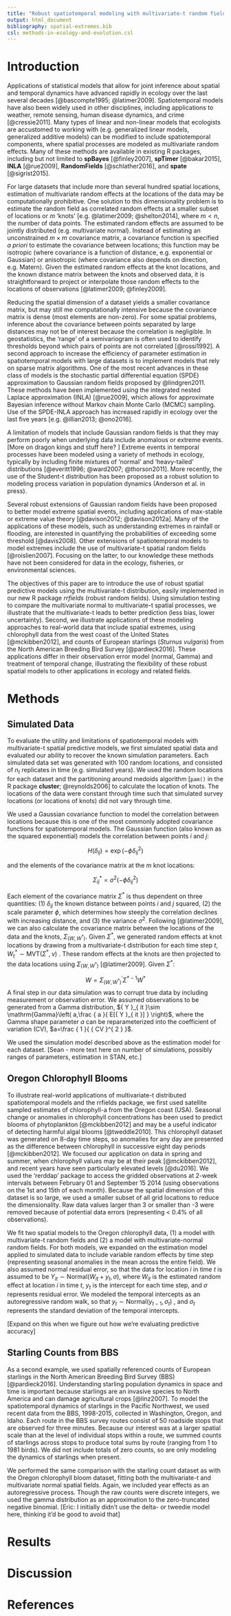 ```yaml
---
title: "Robust spatiotemporal modeling with multivariate-t random fields"
output: html_document
bibliography: spatial-extremes.bib
csl: methods-in-ecology-and-evolution.csl
---
```


# Introduction
  
Applications of statistical models that allow for joint inference about spatial and temporal dynamics have advanced rapidly in ecology over the last several decades [@bascompte1995; @latimer2009]. Spatiotemporal models have also been widely used in other disciplines, including applications to weather, remote sensing, human disease dynamics, and crime [@cressie2011]. Many types of linear and non-linear models that ecologists are accustomed to working with (e.g. generalized linear models, generalized additive models) can be modified to include spatiotemporal components, where spatial processes are modeled as multivariate random effects. Many of these methods are available in existing R packages, including but not limited to **spBayes** [@finley2007], **spTimer** [@bakar2015], **INLA** [@rue2009], **RandomFields** [@schlather2016], and **spate** [@sigrist2015].

For large datasets that include more than several hundred spatial locations, estimation of multivariate random effects at the locations of the data may be computationally prohibitive. One solution to this dimensionality problem is to estimate the random field as correlated random effects at a smaller subset of locations or $m$ ‘knots’ [e.g. @latimer2009; @shelton2014], where $m < n$, the number of data points. The estimated random effects are assumed to be jointly distributed (e.g. multivariate normal). Instead of estimating an unconstrained $m \times m$ covariance matrix, a covariance function is specified *a priori* to estimate the covariance between locations; this function may be isotropic (where covariance is a function of distance, e.g. exponential or Gaussian) or anisotropic (where covariance also depends on direction, e.g. Matern). Given the estimated random effects at the knot locations, and the known distance matrix between the knots and observed data, it is straightforward to project or interpolate those random effects to the locations of observations [@latimer2009; @finley2009].

Reducing the spatial dimension of a dataset yields a smaller covariance matrix, but may still me computationally intensive because the covariance matrix is dense (most elements are non-zero). For some spatial problems, inference about the covariance between points separated by large distances may not be of interest because the correlation is negligible. In geostatistics, the ‘range’ of a semivariogram is often used to identify thresholds beyond which pairs of points are not correlated [@rossi1992]. A second approach to increase the efficiency of parameter estimation in spatiotemporal models with large datasets is to implement models that rely on sparse matrix algorithms. One of the most recent advances in these class of models is the stochastic partial differential equation (SPDE) approximation to Gaussian random fields proposed by @lindgren2011. These methods have been implemented using the integrated nested Laplace approximation (INLA) [@rue2009], which allows for approximate Bayesian inference without Markov chain Monte Carlo (MCMC) sampling. Use of the SPDE-INLA approach has increased rapidly in ecology over the last five years [e.g. @illian2013; @ono2016].

A limitation of models that include Gaussian random fields is that they may perform poorly when underlying data include anomalous or extreme events. 
[More on dragon kings and stuff here? ]
Extreme events in temporal processes have been modeled using a variety of methods in ecology, typically by including finite mixtures of ‘normal’ and ‘heavy-tailed’ distributions [@everitt1996; @ward2007; @thorson2011]. More recently, the use of the Student-t distribution has been proposed as a robust solution to modeling process variation in population dynamics (Anderson et al. in press).

Several robust extensions of Gaussian random fields have been proposed to better model extreme spatial events, including applications of max-stable or extreme value theory [@davison2012; @davison2012a]. Many of the applications of these models, such as understanding extremes in rainfall or flooding, are interested in quantifying the probabilities of exceeding some threshold [@davis2008]. Other extensions of spatiotemporal models to model extremes include the use of multivariate-t spatial random fields [@roislien2007]. Focusing on the latter, to our knowledge these methods have not been considered for data in the ecology, fisheries, or environmental sciences.  

The objectives of this paper are to introduce the use of robust spatial predictive models using the multivariate-t distribution, easily implemented in our new R package *rrfields* (robust random fields). Using simulation testing to compare the multivariate normal to multivariate-t spatial processes, we illustrate that the multivariate-t leads to better prediction (less bias, lower uncertainty). Second, we illustrate applications of these modeling approaches to real-world data that include spatial extremes, using chlorophyll data from the west coast of the United States [@mckibben2012], and counts of European starlings (*Sturnus vulgaris*) from the North American Breeding Bird Survey [@pardieck2016]. These applications differ in their observation error model (normal, Gamma) and treatment of temporal change, illustrating the flexibility of these robust spatial models to other applications in ecology and related fields.

# Methods

## Simulated Data  

To evaluate the utility and limitations of spatiotemporal models with multivariate-t spatial predictive models, we first simulated spatial data and evaluated our ability to recover the known simulation parameters. Each simulated data set was generated with 100 random locations, and consisted of $n_t$ replicates in time (e.g. simulated years). We used the random locations for each dataset and the partitioning around medoids algorithm [`pam()` in the R package  **cluster**; @reynolds2006] to calculate the location of knots. The locations of the data were constant through time such that simulated survey locations (or locations of knots) did not vary through time.

We used a Gaussian covariance function to model the correlation between locations because this is one of the most commonly adopted covariance functions for spatiotemporal models. The Gaussian function (also known as the squared exponential) models the correlation between points $i$ and $j$:

$$H(\delta_{ij}) = \exp \left(-\phi \delta_{ij}^2 \right)$$

and the elements of the covariance matrix at the *m* knot locations:

$$\Sigma_{ij}^*=\sigma^2 \left( -\phi \delta_{ij}^2 \right)$$

Each element of the covariance matrix ${ { \Sigma  } }^{ * }$ is thus dependent on three quantities: (1) $\delta_{ij}$ the known distance between points $i$ and $j$ squared, (2) the scale parameter $\phi$, which determines how steeply the correlation declines with increasing distance, and (3) the variance $\sigma^2$. Following [@latimer2009], we can also calculate the covariance matrix between the locations of the data and the knots, $\Sigma_{\left(W, W^* \right)}$. Given ${ { \Sigma  } }^{ * }$, we generated random effects at knot locations by drawing from a multivariate-t distribution for each time step *t*,
${{{ W }_{ t }^{ * }\sim \mathrm{MVT}\left( { \Sigma  }^{ * },\nu \right)}}$ .
These random effects at the knots are then projected to the data locations using ${ \Sigma  }_{ \left( W,{ W }^{ * } \right)  }$ [@latimer2009]. Given ${ { \Sigma  } }^{ * }$: 

$${ { W=\Sigma  }_{ \left( W,{ W }^{ * } \right)  }^{ ' } }{ \Sigma  }^{ *-1 }{ W }^{ * }$$
A final step in our data simulation was to corrupt true data by including measurement or observation error. We assumed observations to be generated from a Gamma distribution, ${ Y }_{ it }\sim \mathrm{Gamma}\left( a,\frac { a }{ E[{ Y }_{ it }] }  \right)$, where the Gamma shape parameter $a$ can be reparameterized into the coefficient of variation (CV), $a=\frac { 1 }{ { CV }^{ 2 } }$.

We used the simulation model described above as the estimation model for each dataset. [Sean - more text here on number of simulations, possibly ranges of parameters, estimation in STAN, etc.]
 
## Oregon Chlorophyll Blooms  
  
To illustrate real-world applications of multivariate-t distributed spatiotemporal models and the rrfields package, we first used satellite sampled estimates of chlorophyll-a from the Oregon coast (USA). Seasonal change or anomalies in chlorophyll concentrations has been used to predict blooms of phytoplankton [@mckibben2012] and may be a useful indicator of detecting harmful algal blooms [@tweddle2010]. This chlorophyll dataset was generated on 8-day time steps, so anomalies for any day are presented as the difference between chlorophyll in successive eight day periods [@mckibben2012]. We focused our application on data in spring and summer, when chlorophyll values may be at their peak [@mckibben2012], and recent years have seen particularly elevated levels [@du2016]. We used the ‘rerddap’ package to access the gridded observations at 2-week intervals between February 01 and September 15 2014 (using observations on the 1st and 15th of each month). Because the spatial dimension of this dataset is so large, we used a smaller subset of all grid locations to reduce the dimensionality. Raw data values larger than 3 or smaller than -3 were removed because of potential data errors (representing < 0.4% of all observations).

We fit two spatial models to the Oregon chlorophyll data, (1) a model with multivariate-t random fields and (2) a model with multivariate-normal random fields. For both models, we expanded on the estimation model applied to simulated data to include variable random effects by time step (representing seasonal anomalies in the mean across the entire field). We also assumed normal residual error, so that the data for location *i* in time *t* is assumed to be ${ Y }_{ it }\sim \mathrm{Normal}\left( { W }_{ it }+{ y }_{ t },\sigma  \right)$, where ${ W }_{ it }$ is the estimated random effect at location $i$ in time $t$, ${ y }_{ t }$ is the intercept for each time step, and $\sigma$ represents residual error. We modeled the temporal intercepts as an autoregressive random walk, so that ${ y }_{ t }\sim \mathrm{Normal}\left( { y }_{ t-1 },{ \sigma }_{ t } \right)$ , and ${\sigma}_{ t }$ represents the standard deviation of the temporal intercepts.

[Expand on this when we figure out how we’re evaluating predictive accuracy]

## Starling Counts from BBS

As a second example, we used spatially referenced counts of European starlings in the North American Breeding Bird Survey (BBS) [@pardieck2016]. Understanding starling population dynamics in space and time is important because starlings are an invasive species to North America and can damage agricultural crops [@linz2007]. To model the spatiotemporal dynamics of starlings in the Pacific Northwest, we used recent data from the BBS, 1998-2015, collected in Washington, Oregon, and Idaho. Each route in the BBS survey routes consist of 50 roadside stops that are observed for three minutes. Because our interest was at a larger spatial scale than at the level of individual stops within a route, we summed counts of starlings across stops to produce total sums by route (ranging from 1 to 1981 birds). We did not include totals of zero counts, so are only modeling the dynamics of starlings when present. 

We performed the same comparison with the starling count dataset as with the Oregon chlorophyll bloom dataset, fitting both the multivariate-t and multivariate normal spatial fields. Again, we included year effects as an autoregressive process. Though the raw counts were discrete integers, we used the gamma distribution as an approximation to the zero-truncated negative binomial. [Eric: I initially didn't use the delta- or tweedie model here, thinking it'd be good to avoid that]

# Results

# Discussion

# References


